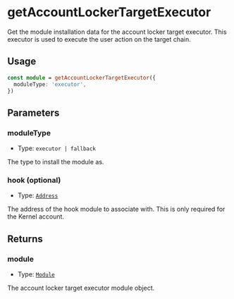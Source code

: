 # getAccountLockerTargetExecutor

Get the module installation data for the account locker target executor. This executor is used to execute the user action on the target chain.

## Usage

```typescript copy
const module = getAccountLockerTargetExecutor({
  moduleType: 'executor',
})
```

## Parameters

### moduleType

- Type: `executor | fallback`

The type to install the module as.

### hook (optional)

- Type: [`Address`](https://viem.sh/docs/glossary/types#address)

The address of the hook module to associate with. This is only required for the Kernel account.

## Returns

### module

- Type: [`Module`](/module-sdk/glossary/types.mdx#module)

The account locker target executor module object.

